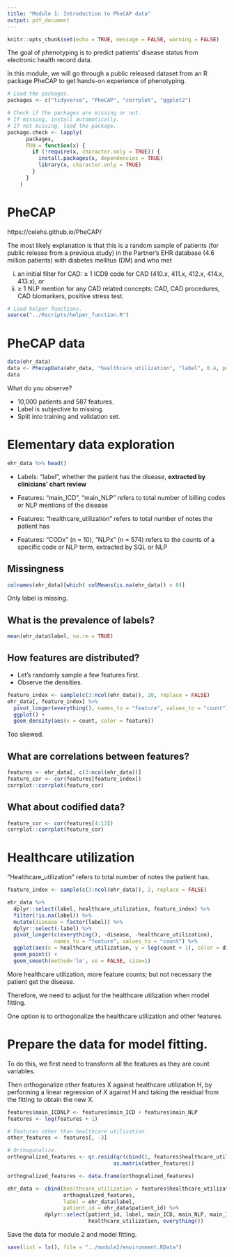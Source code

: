 ```yaml
---
title: "Module 1: Introduction to PheCAP data"
output: pdf_document
---
```


```r
knitr::opts_chunk$set(echo = TRUE, message = FALSE, warning = FALSE)
```

The goal of phenotyping is to predict patients' disease status from electronic health record data. 

In this module, we will go through a public released dataset from an R package PheCAP to get hands-on experience of phenotyping. 

```r
# Load the packages. 
packages <- c("tidyverse", "PheCAP", "corrplot", "ggplot2")

# Check if the packages are missing or not. 
# If missing, install automatically.
# If not missing, load the package.
package.check <- lapply(
	  packages,
	  FUN = function(x) {
	    if (!require(x, character.only = TRUE)) {
	      install.packages(x, dependencies = TRUE)
	      library(x, character.only = TRUE)
	    }
	  }
	)
```

# PheCAP 

https://celehs.github.io/PheCAP/

The most likely explanation is that this is a random sample of patients (for public release from a previous study) in the Partner’s EHR database (4.6 million patients) with diabetes mellitus (DM) and who met 

(i) an initial filter for CAD: $\geq$ 1 ICD9 code for CAD (410.x, 411.x, 412.x, 414.x, 413.x), 
or 
(ii) $\geq$ 1 NLP mention for any CAD related concepts: CAD, CAD procedures, CAD biomarkers, positive stress test. 

```r
# Load helper functions.
source("../Rscripts/helper_function.R")
```

# PheCAP data

```r
data(ehr_data)
data <- PhecapData(ehr_data, "healthcare_utilization", "label", 0.4, patient_id = "patient_id")
data
```

What do you observe?

- 10,000 patients and 587 features.
- Label is subjective to missing. 
- Split into training and validation set. 


# Elementary data exploration

```r
ehr_data %>% head() 
```

- Labels: "label", whether the patient has the disease, **extracted by clinicians' chart review**

- Features: "main_ICD", "main_NLP" refers to total number of billing codes or NLP mentions of the disease

- Features: "healthcare_utilization" refers to total number of notes the patient has

- Features: “CODx” (n = 10), “NLPx” (n = 574) refers to the counts of a specific code or NLP term, extracted by SQL or NLP

## Missingness

```r
colnames(ehr_data)[which( colMeans(is.na(ehr_data)) > 0)]
```

Only label is missing. 

## What is the prevalence of labels?

```r
mean(ehr_data$label, na.rm = TRUE)
```

## How features are distributed?

- Let's randomly sample a few features first.
- Observe the densities. 

```r
feature_index <- sample(c(3:ncol(ehr_data)), 20, replace = FALSE)
ehr_data[, feature_index] %>%
  pivot_longer(everything(), names_to = "feature", values_to = "count") %>%
  ggplot() +
  geom_density(aes(x = count, color = feature)) 
```

Too skewed.

## What are correlations between features?

```r
features <- ehr_data[, c(3:ncol(ehr_data))]
feature_cor <- cor(features[feature_index])
corrplot::corrplot(feature_cor)
```

## What about codified data?

```r
feature_cor <- cor(features[4:13])
corrplot::corrplot(feature_cor)
```

# Healthcare utilization

"Healthcare_utilization" refers to total number of notes the patient has. 

```r
feature_index <- sample(c(3:ncol(ehr_data)), 2, replace = FALSE)

ehr_data %>%
  dplyr::select(label, healthcare_utilization, feature_index) %>%
  filter(!is.na(label)) %>%
  mutate(disease = factor(label)) %>%
  dplyr::select(-label) %>%
  pivot_longer(c(everything(), -disease, -healthcare_utilization), 
               names_to = "feature", values_to = "count") %>%
  ggplot(aes(x = healthcare_utilization, y = log(count + 1), color = disease, shape = feature, linetype = feature)) +
  geom_point() +
  geom_smooth(method='lm', se = FALSE, size=1)
```

More healthcare utilization, more feature counts; but not necessary the patient get the disease.  

Therefore, we need to adjust for the healthcare utilization when model fitting. 

One option is to orthogonalize the healthcare utilization and other features. 

# Prepare the data for model fitting.

To do this, we first need to transform all the features as they are count variables. 

Then orthogonalize other features X against healthcare utilization H, by performing a linear regression of X against H and taking the residual from the fitting to obtain the new X.

```r
features$main_ICDNLP <- features$main_ICD + features$main_NLP
features <- log(features + 1)
```

```r
# Features other than healthcare utilization.
other_features <- features[, -3]

# Orthogonalize. 
orthognalized_features <- qr.resid(qr(cbind(1, features$healthcare_utilization)), 
                                  as.matrix(other_features))
```

```r
orthognalized_features <- data.frame(orthognalized_features)

ehr_data <- cbind(healthcare_utilization = features$healthcare_utilization, 
                  orthognalized_features, 
                  label = ehr_data$label, 
                  patient_id = ehr_data$patient_id) %>%
            dplyr::select(patient_id, label, main_ICD, main_NLP, main_ICDNLP, 
                          healthcare_utilization, everything())
```

Save the data for module 2 and model fitting. 

```r
save(list = ls(), file = "../module2/environment.RData")
```

